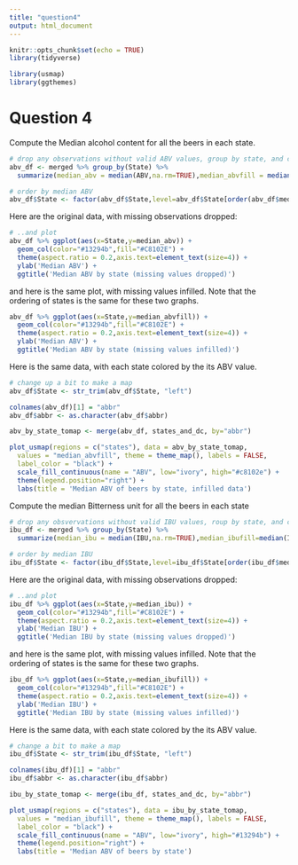 ```yaml
---
title: "question4"
output: html_document
---
```


```r
knitr::opts_chunk$set(echo = TRUE)
library(tidyverse)

library(usmap)
library(ggthemes)

```

# Question 4
Compute the Median alcohol content for all the beers in each state.

```r
# drop any observations without valid ABV values, group by state, and compute the median
abv_df <- merged %>% group_by(State) %>% 
  summarize(median_abv = median(ABV,na.rm=TRUE),median_abvfill = median(ABVfill)) 

# order by median ABV
abv_df$State <- factor(abv_df$State,level=abv_df$State[order(abv_df$median_abvfill,decreasing=TRUE)])
```

Here are the original data, with missing observations dropped:

```r
# ..and plot
abv_df %>% ggplot(aes(x=State,y=median_abv)) + 
  geom_col(color="#13294b",fill="#C8102E") + 
  theme(aspect.ratio = 0.2,axis.text=element_text(size=4)) +
  ylab('Median ABV') + 
  ggtitle('Median ABV by state (missing values dropped)')

```

and here is the same plot, with missing values infilled.
Note that the ordering of states is the same for these two graphs.

```r
abv_df %>% ggplot(aes(x=State,y=median_abvfill)) + 
  geom_col(color="#13294b",fill="#C8102E") + 
  theme(aspect.ratio = 0.2,axis.text=element_text(size=4)) +
  ylab('Median ABV') + 
  ggtitle('Median ABV by state (missing values infilled)')
```

Here is the same data, with each state colored by the its ABV value.

```r
# change up a bit to make a map
abv_df$State <- str_trim(abv_df$State, "left")

colnames(abv_df)[1] = "abbr"
abv_df$abbr <- as.character(abv_df$abbr)

abv_by_state_tomap <- merge(abv_df, states_and_dc, by="abbr")

plot_usmap(regions = c("states"), data = abv_by_state_tomap,
  values = "median_abvfill", theme = theme_map(), labels = FALSE,
  label_color = "black") +
  scale_fill_continuous(name = "ABV", low="ivory", high="#c8102e") +
  theme(legend.position="right") +
  labs(title = 'Median ABV of beers by state, infilled data')

```

Compute the median Bitterness unit for all the beers in each state
```r
# drop any obsvervations without valid IBU values, roup by state, and compute the median
ibu_df <- merged %>% group_by(State) %>% 
  summarize(median_ibu = median(IBU,na.rm=TRUE),median_ibufill=median(IBUfill)) 

# order by median IBU
ibu_df$State <- factor(ibu_df$State,level=ibu_df$State[order(ibu_df$median_ibufill,decreasing=TRUE)])
```

Here are the original data, with missing observations dropped:

```r
# ..and plot
ibu_df %>% ggplot(aes(x=State,y=median_ibu)) +
  geom_col(color="#13294b",fill="#C8102E") + 
  theme(aspect.ratio = 0.2,axis.text=element_text(size=4)) +
  ylab('Median IBU') + 
  ggtitle('Median IBU by state (missing values dropped)')
```

and here is the same plot, with missing values infilled.
Note that the ordering of states is the same for these two graphs.

```r
ibu_df %>% ggplot(aes(x=State,y=median_ibufill)) +
  geom_col(color="#13294b",fill="#C8102E") + 
  theme(aspect.ratio = 0.2,axis.text=element_text(size=4)) +
  ylab('Median IBU') + 
  ggtitle('Median IBU by state (missing values infilled)')
```

Here is the same data, with each state colored by the its ABV value.

```r
# change a bit to make a map
ibu_df$State <- str_trim(ibu_df$State, "left")

colnames(ibu_df)[1] = "abbr"
ibu_df$abbr <- as.character(ibu_df$abbr)

ibu_by_state_tomap <- merge(ibu_df, states_and_dc, by="abbr")

plot_usmap(regions = c("states"), data = ibu_by_state_tomap,
  values = "median_ibufill", theme = theme_map(), labels = FALSE,
  label_color = "black") +
  scale_fill_continuous(name = "ABV", low="ivory", high="#13294b") +
  theme(legend.position="right") +
  labs(title = 'Median ABV of beers by state')
```























